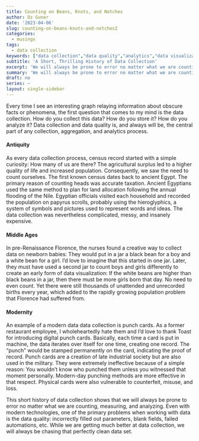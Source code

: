 ```yaml
---
title: Counting on Beans, Knots, and Notches
author: Oz Guner
date: '2023-04-06'
slug: counting-on-beans-knots-and-notches2
categories:
  - musings
tags: 
  - data collection
keywords: ["data collection","data quality","analytics","data visualization","dataset","parameters"]
subtitle: 'A Short, Thrilling History of Data Collection'
excerpt: 'We will always be prone to error no matter what we are counting, measuring, and analyzing. While we are getting much better at data collection, we will always be chasing that perfectly clean data set.'
summary: 'We will always be prone to error no matter what we are counting, measuring, and analyzing. While we are getting much better at data collection, we will always be chasing that perfectly clean data set.'
draft: no
series: ~
layout: single-sidebar
---
```


Every time I see an interesting graph relaying information about obscure facts or phenomena, the first question that comes to my mind is the data collection. How do you collect this data? How do you store it? How do you analyze it? Data collection and data quality is, and always will be, the central part of any collection, aggregation, and analytics process. 

#### Antiquity 
As every data collection process, census record started with a simple curiosity: How many of us are there? The agricultural surplus led to a higher quality of life and increased population. Consequently, we saw the need to count ourselves. The first known census dates back to ancient Egypt. The primary reason of counting heads was accurate taxation. Ancient Egyptians used the same method to plan for land allocation following the annual flooding of the Nile. Egyptian officials visited each household and recorded the population on papyrus scrolls, probably using the hieroglyphics, a system of symbols and pictures used to represent words and ideas. The data collection was nevertheless complicated, messy, and insanely expensive.

#### Middle Ages
In pre-Renaissance Florence, the nurses found a creative way to collect data on newborn babies: They would put in a jar a black bean for a boy and a white bean for a girl. I'd love to imagine that this started in one jar. Later, they must have used a second jar to count boys and girls differently to create an early form of data visualization: If the white beans are higher than black beans in a jar, then there must be more girls born that day. No need to even count. Yet there were still thousands of unattended and unrecorded births every year, which added to the rapidly growing population problem that Florence had suffered from. 

#### Modernity
An example of a modern data data collection is punch cards. As a former restaurant employee, I wholeheartedly hate them and I'd love to thank Toast for introducing digital punch cards. Basically, each time a card is put in machine, the data iterates over itself for one time, creating one record. The "punch" would be stamped permanently on the card, indicating the proof of record. Punch cards are a creation of late industrial society but are also used in the military. They were extremely ineffective because of a simple reason: You wouldn't know who punched them unless you witnessed that moment personally. Modern-day punching methods are more effective in that respect. Physical cards were also vulnerable to counterfeit, misuse, and loss. 

This short history of data collection shows that we will always be prone to error no matter what we are counting, measuring, and analyzing. Even with modern technologies, one of the primary problems when working with data is the data quality: incorrectly filled out parameters, blank fields, failed automations, etc. While we are getting much better at data collection, we will always be chasing that perfectly clean data set.




